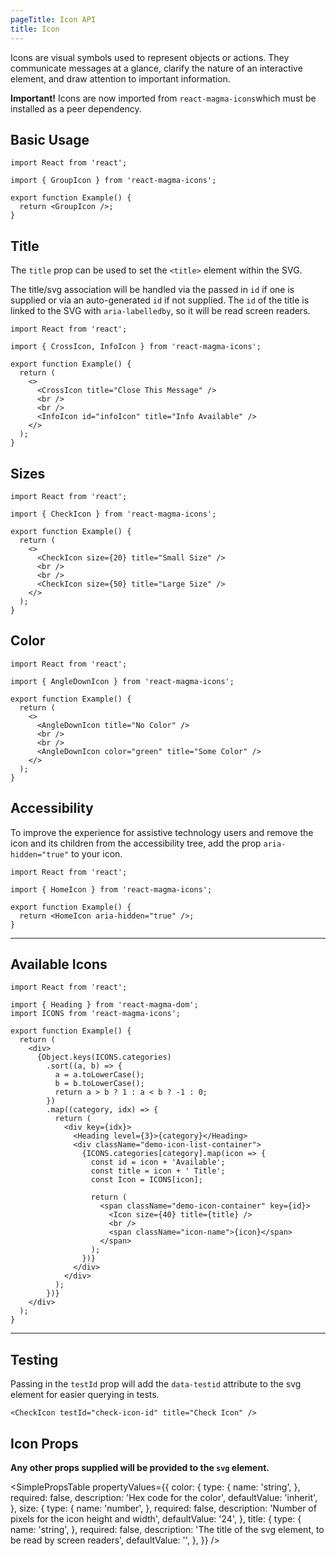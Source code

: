 ```yaml
---
pageTitle: Icon API
title: Icon
---
```


<PageContent componentName="icon" type="api">

<LeadParagraph>
  Icons are visual symbols used to represent objects or actions. They
  communicate messages at a glance, clarify the nature of an interactive
  element, and draw attention to important information.
</LeadParagraph>

<Alert variant="warning"><strong>Important!</strong> Icons are now imported from <code>react-magma-icons</code>which must be installed as a peer dependency.</Alert>

## Basic Usage

```tsx
import React from 'react';

import { GroupIcon } from 'react-magma-icons';

export function Example() {
  return <GroupIcon />;
}
```

## Title

The `title` prop can be used to set the `<title>` element within the SVG.

The title/svg association will be handled via the passed in `id` if one is supplied or via an auto-generated `id` if not supplied. The `id` of the title is linked to the SVG with `aria-labelledby`,
so it will be read screen readers.

```tsx
import React from 'react';

import { CrossIcon, InfoIcon } from 'react-magma-icons';

export function Example() {
  return (
    <>
      <CrossIcon title="Close This Message" />
      <br />
      <br />
      <InfoIcon id="infoIcon" title="Info Available" />
    </>
  );
}
```

## Sizes

```tsx
import React from 'react';

import { CheckIcon } from 'react-magma-icons';

export function Example() {
  return (
    <>
      <CheckIcon size={20} title="Small Size" />
      <br />
      <br />
      <CheckIcon size={50} title="Large Size" />
    </>
  );
}
```

## Color

```tsx
import React from 'react';

import { AngleDownIcon } from 'react-magma-icons';

export function Example() {
  return (
    <>
      <AngleDownIcon title="No Color" />
      <br />
      <br />
      <AngleDownIcon color="green" title="Some Color" />
    </>
  );
}
```

## Accessibility

To improve the experience for assistive technology users and remove the icon and its children from the accessibility tree, add the prop `aria-hidden="true"` to your icon.

```tsx
import React from 'react';

import { HomeIcon } from 'react-magma-icons';

export function Example() {
  return <HomeIcon aria-hidden="true" />;
}
```

---

## Available Icons

```tsx-noCode-noCodeSandbox-noCopy-noBorder
import React from 'react';

import { Heading } from 'react-magma-dom';
import ICONS from 'react-magma-icons';

export function Example() {
  return (
    <div>
      {Object.keys(ICONS.categories)
        .sort((a, b) => {
          a = a.toLowerCase();
          b = b.toLowerCase();
          return a > b ? 1 : a < b ? -1 : 0;
        })
        .map((category, idx) => {
          return (
            <div key={idx}>
              <Heading level={3}>{category}</Heading>
              <div className="demo-icon-list-container">
                {ICONS.categories[category].map(icon => {
                  const id = icon + 'Available';
                  const title = icon + ' Title';
                  const Icon = ICONS[icon];

                  return (
                    <span className="demo-icon-container" key={id}>
                      <Icon size={40} title={title} />
                      <br />
                      <span className="icon-name">{icon}</span>
                    </span>
                  );
                })}
              </div>
            </div>
          );
        })}
    </div>
  );
}
```

---

## Testing

Passing in the `testId` prop will add the `data-testid` attribute to the svg element for easier querying in tests.

```html-noCodeSandbox
<CheckIcon testId="check-icon-id" title="Check Icon" />
```

## Icon Props

**Any other props supplied will be provided to the `svg` element.**

<SimplePropsTable
  propertyValues={{
    color: {
      type: {
        name: 'string',
      },
      required: false,
      description: 'Hex code for the color',
      defaultValue: 'inherit',
    },
    size: {
      type: {
        name: 'number',
      },
      required: false,
      description: 'Number of pixels for the icon height and width',
      defaultValue: '24',
    },
    title: {
      type: {
        name: 'string',
      },
      required: false,
      description: 'The title of the svg element, to be read by screen readers',
      defaultValue: '',
    },
  }}
/>

</PageContent>
